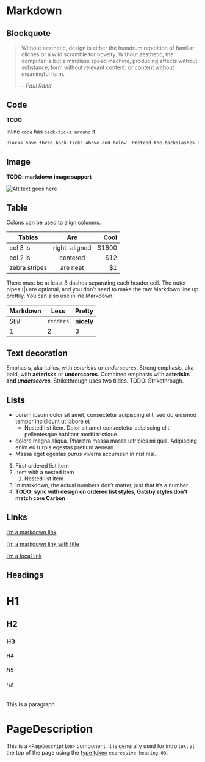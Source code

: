 # Markdown

## Blockquote

> Without aesthetic, design is either the humdrum repetition of familiar clichés or a wild scramble
> for novelty. Without aesthetic, the computer is but a mindless speed machine, producing effects
> without substance, form without relevant content, or content without meaningful form.
>
> <cite>– Paul Rand</cite>

## Code

**TODO**

Inline `code` has `back-ticks around` it.

```markdown Title
Blocks have three back-ticks above and below. Pretend the backslashes aren’t there.
```

## Image

**TODO: markdown image support**

![Alt text goes here](image.png)

## Table

Colons can be used to align columns.

| Tables        |      Are      |   Cool |
| ------------- | :-----------: | -----: |
| col 3 is      | right-aligned | \$1600 |
| col 2 is      |   centered    |   \$12 |
| zebra stripes |   are neat    |    \$1 |

There must be at least 3 dashes separating each header cell. The outer pipes (|) are optional, and
you don’t need to make the raw Markdown line up prettily. You can also use inline Markdown.

| Markdown | Less      | Pretty     |
| -------- | --------- | ---------- |
| _Still_  | `renders` | **nicely** |
| 1        | 2         | 3          |

## Text decoration

Emphasis, aka italics, with _asterisks_ or _underscores_. Strong emphasis, aka bold, with
**asterisks** or **underscores**. Combined emphasis with **asterisks and _underscores_**.
Strikethrough uses two tildes. ~~TODO: Strikethrough.~~

## Lists

- Lorem ipsum dolor sit amet, consectetur adipiscing elit, sed do eiusmod tempor incididunt ut
  labore et
  - Nested list item. Dolor sit amet consectetur adipiscing elit pellentesque habitant morbi
    tristique.
- dolore magna aliqua. Pharetra massa massa ultricies mi quis. Adipiscing enim eu turpis egestas
  pretium aenean.
- Massa eget egestas purus viverra accumsan in nisl nisi.

1. First ordered list item
2. Item with a nested item
   1. Nested list item
3. In markdown, the actual numbers don’t matter, just that it’s a number
4. **TODO: sync with design on ordered list styles, Gatsby styles don't match core Carbon**

## Links

[I’m a markdown link](https://www.carbondesignsystems.com)

[I’m a markdown link with title](https://www.carbondesignsystem.com 'Google’s Homepage')

[I’m a local link](/assets)

## Headings

# H1

## H2

### H3

#### H4

##### H5

###### H6

This is a paragraph

# PageDescription

<PageDescription>

This is a `<PageDescription>` component. It is generally used for intro text at the top of the page
using the [type token](https://www.carbondesignsystem.com/guidelines/typography/expressive)
`expressive-heading-03`.

</PageDescription>

